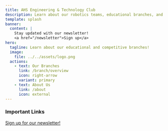 ```yaml
---
title: AHS Engineering & Technology Club
description: Learn about our robotics teams, educational branches, and competitive branches!
template: splash
banner:
  content: |
    Stay updated with our newsletter!
    <a href="/newsletter">Sign up</a>
hero:
  tagline: Learn about our educational and competitive branches!
  image:
    file: ../../assets/logo.png
  actions:
    - text: Our Branches
      link: /branch/overview
      icon: right-arrow
      variant: primary
    - text: About Us
      link: /about
      icon: external
---
```



### Important Links

<CardGrid>
    <LinkCard
        title="Intro Meeting Slides"
        href="https://docs.google.com/presentation/d/1Kh1SQTEgOE1J9AtKPHZ51T12J3ih7k6-7k-YssVbvCk/edit#slide=id.g879ee6e074_1_639"
    />
    <LinkCard
        title="Member Interest Form"
        href="https://docs.google.com/forms/d/e/1FAIpQLSe386cIBtCptZK9Ew9hdzY74gR0_y5SH2yfIGn32Xqu4-ERTw/viewform"
    />
    <LinkCard
        title="Our Guest Speakers"
        href="/guest-speakers"
    />
</CardGrid>


<div class="pt-4 md:pt-10">
  <a href="/newsletter" class="not-content rounded-xl bg-accent-600 dark:bg-accent-200 w-full h-14 md:h-16 flex items-center justify-between px-5 no-underline hover:no-underline">
    <p class="text-white md:text-lg dark:text-black -translate-y-[1px]">Sign up for our newsletter!</p>
    <Icon name="right-arrow" class="text-white dark:text-black text-3xl md:text-4xl"/>
  </a>
</div>